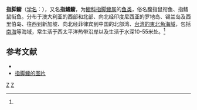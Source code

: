 {{Speciesbox
| taxon = Dactylopus dactylopus 
| image = Dactylopus dactylopus by Vincent C Chen.jpg
| status = NE
| status_system = IUCN3.1
| authority =  (Bennett, 1837)<ref name='id8121'>{{cite web| url =http://www.bioinfo.cn/db05/BjdwSpecies.php?action=view&id=8121| title =指脚䲗| work =《中国动物物种编目数据库》| publisher =中国科学院微生物研究所| author =中国科学院动物研究所| accessdate =2009-04-16| deadurl =yes| archiveurl =https://web.archive.org/web/20160305081026/http://www.bioinfo.cn/db05/BjdwSpecies.php?action=view&id=8121| archivedate =2016-03-05}}</ref>
}}

'''指脚䲗'''（[[学名|学名]]：{{lang|la|''Dactylopus dactylopus''}}），又名'''指鰭䲗'''，为[[䲗科|䲗科]][[指脚䲗属|指脚䲗属]]的[[鱼类|鱼类]]，俗名腹指鼠衔鱼、指鳍鼠衔鱼。分布于澳大利亚的西部和北部、向北经印度尼西亚的罗地岛、锡兰岛及西里伯岛、往西到新加坡、向北经菲律宾到中国的北部湾、[[台湾的東北角海域|台湾的東北角海域]]，包括[[南海|南海]]等海域，常生活于西太平洋热带沿岸以及生活于水深10-55米处。<ref name='id8121'/>

== 参考文献 ==
{{reflist}}
* {{TaiBNET| zh=指鰭䲗 | id=381486 | binomial=Dactylopus dactylopus | authority=Valenciennes, 1837 | var= | accessdate=2013-01-24}}
* [https://www.diverosa.com/Lembeh%202006/IL2-075%20male%20Fingered%20dragonet,%20Dactylopus%20dactylopus%204.jpg 指脚䲗的图片] {{Wayback|url=https://www.diverosa.com/Lembeh%202006/IL2-075%20male%20Fingered%20dragonet,%20Dactylopus%20dactylopus%204.jpg |date=20200725064716 }}

{{Taxonbar|from=Q3752064}}
[[Category:指脚䲗属|Z]]
[[Category:1837年描述的魚類|Z]]